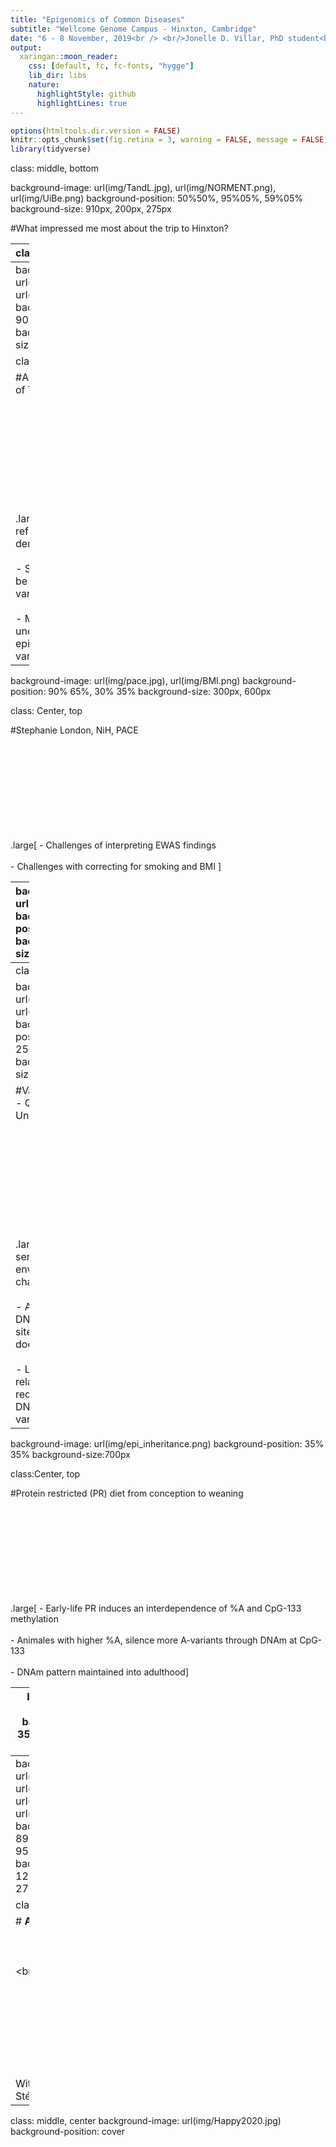 ```yaml
---
title: "Epigenomics of Common Diseases"
subtitle: "Wellcome Genome Campus - Hinxton, Cambridge"
date: "6 - 8 November, 2019<br /> <br/>Jonelle D. Villar, PhD student<br /> Epigenetics and Multiomics Group"
output: 
  xaringan::moon_reader:
    css: [default, fc, fc-fonts, "hygge"]
    lib_dir: libs
    nature:
      highlightStyle: github
      highlightLines: true
---
```


```r
options(htmltools.dir.version = FALSE)
knitr::opts_chunk$set(fig.retina = 3, warning = FALSE, message = FALSE)
library(tidyverse) 

```

class: middle, bottom 

background-image: url(img/TandL.jpg), url(img/NORMENT.png), url(img/UiBe.png)
background-position: 50%50%, 95%05%, 59%05%
background-size: 910px, 200px, 275px

#What impressed me most about the trip to Hinxton?

---
class: middle, left

#Great talks about epigenetics<br /> <br />

.Large[
-  Confounding factors, e.g. circadian rhythms and BMI<br /> <br />
-  rDNA is sensitive to environmental challenges<br /> <br />
-  Dysregulated dopamine synthesis in psychosis 
]


---
background-image: url(img/oscC.jpg), url(img/circadian.png)
background-position: 90% 60%, 20% 25%
background-size:500px, 550px

class: Center, top

#Akil Nair, University of Toronto<br /> <br /> <br /> <br /> <br /> <br /> <br /> <br /> <br /> <br />


.large[
-  Osc-modC reflects DNAm and demethylation<br /> <br />
-  Sampling time may be a confounding variable<br /> <br />
-  Missing link to unexplained epigenomic variation?]

---
background-image:  url(img/pace.jpg), url(img/BMI.png)
background-position: 90% 65%, 30% 35%
background-size: 300px, 600px

class: Center, top

#Stephanie London, NiH, PACE<br /> <br /> <br /> <br /> <br /> <br /> <br /> <br /> <br /> <br />

.large[
-  Challenges of interpreting EWAS findings<br /> <br />
-  Challenges with correcting for smoking and BMI
   ]


---
background-image: url(img/EWAS.png)
background-position: 50% 40%
background-size:600px

class: Center, top

#Catalog search of BMI including *SREBF1*<br /> <br /> <br /> <br /> <br /> <br /> <br /> <br /> <br /> <br /> <br /> <br />
#shows studies of BMI and DNAm as both exposure & outcome.

.large[http://www.ewascatalog.org
]
 
---
class: Center, top

background-image: url(img/variants.jpg), url(img/Rakyan.png) 
background-position: 70% 55%, 25% 25%
background-size:400px, 550px


#Vardhman Rakyan - Queen Mary, University of London<br /> <br /> <br /> <br /> <br /> <br /> <br /> <br /> <br /> <br />


.large[
-  rDNA is sensitive to environmental challenges<br /> <br />
-  Adenine "attracts" DNAm at promoter sites, while cytosine does not<br /> <br />
-  Linear relationship: reduced weight and DNAm-CpG-133-A variant]

---
background-image: url(img/epi_inheritance.png)
background-position: 35% 35%
background-size:700px


class:Center, top  

#Protein restricted (PR) diet from conception to weaning<br /> <br /> <br /> <br /> <br /> <br /> <br /> <br /> <br /> <br />



.large[
- Early-life PR induces an interdependence of %A and  CpG-133 methylation<br /> <br />
-  Animales with higher %A, silence more A-variants through DNAm at CpG-133<br /> <br />
-  DNAm pattern maintained into adulthood
]


---
background-image: url(img/IGF2.png)
background-position: 35% 30%
background-size:630px

class: Center, top

#Viviane Labrie, Van Andel Institute, USA<br /> <br /> <br /> <br /> <br /> <br /> <br /> <br /> <br /> <br />

.large[
-  Hypomethylation of *IGF2*-enhancer ⟹ psychosis-risk<br /> <br />
-  TH ⟹ rate-limiting enzyme responsible for dopmine synthesis<br /> <br />
-  Hypomethylation *IGF2* ⟹  risk of SZ, low brain weight (Pidsley *et al* , 2010)  ]



---
background-image: url(img/martens.png), url(img/group2019.jpeg), url(img/NORMENT.png), url(img/UiBe.png)  
background-position: 89%89%, 50%50%, 95%07%, 59%07% 
background-size: 125px, 750px, 200px, 275px

class: Center, top

# **Acknowledgements**<br /> <br /> <br /> <br /> <br /< <br /> <br /> <br /> <br /> <br /> <br /> <br /> <br /> <br />With special thanks to Stéphanie for driving!

---
class: middle, center 
background-image: url(img/Happy2020.jpg)
background-position: cover












